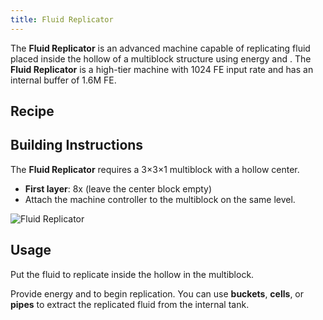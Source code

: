 ```yaml
---
title: Fluid Replicator
---
```


<ItemImage file="fluid_replicator" alt="Fluid Replicator" size="200" />

The **Fluid Replicator** is an advanced machine capable of replicating fluid placed inside the hollow of a multiblock structure using energy and <McItem slug="techreborn:UU-Matter" inline={true}/>. The **Fluid Replicator** is a high-tier machine with 1024 FE input rate and has an internal buffer of 1.6M FE.

## Recipe

<CraftingTable recipe="input techreborn:tungstensteel_plate techreborn:energy_flow_chip techreborn:tungstensteel_plate input techreborn:energy_flow_chip techreborn:highly_advanced_machine_block techreborn:energy_flow_chip input techreborn:industrial_electrolyzer techreborn:superconductor techreborn:chemical_reactor output techreborn:fluid_replicator" />

## Building Instructions

The **Fluid Replicator** requires a 3×3×1 multiblock with a hollow center.

- **First layer**: 8x <McItem slug="techreborn:reinforced_machine_casing" inline={true}/> (leave the center block empty)
- Attach the machine controller to the multiblock on the same level.

<img src="/img/blocks/fluid_replicator.png" alt="Fluid Replicator" />

## Usage

Put the fluid to replicate inside the hollow in the multiblock.

Provide energy and <McItem slug="techreborn:UU-Matter" inline={true}/> to begin replication. You can use **buckets**, **cells**, or **pipes** to extract the replicated fluid from the internal tank.
